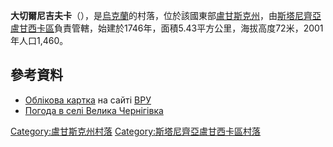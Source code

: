 {{coord|48|57|46|N|39|25|1|E|scale:100000|display=title}}

'''大切爾尼吉夫卡'''（{{lang-uk|Велика Чернігівка}}），是[[烏克蘭|烏克蘭]]的村落，位於該國東部[[盧甘斯克州|盧甘斯克州]]，由[[斯塔尼齊亞盧甘西卡區|斯塔尼齊亞盧甘西卡區]]負責管轄，始建於1746年，面積5.43平方公里，海拔高度72米，2001年人口1,460。

==參考資料==
* [http://w1.c1.rada.gov.ua/pls/z7503/A005?rdat1=09.05.2015&rf7571=18673 Облікова картка] на сайті [[ВРУ|ВРУ]]
* [http://weather.in.ua/ua/lyganskaja/2834 Погода в селі Велика Чернігівка] {{Wayback|url=http://weather.in.ua/ua/lyganskaja/2834 |date=20111220024217 }}

{{DEFAULTSORT:Велика Чернігівка}}
[[Category:盧甘斯克州村落|Category:盧甘斯克州村落]]
[[Category:斯塔尼齊亞盧甘西卡區村落|Category:斯塔尼齊亞盧甘西卡區村落]]


{{Luhansk-geo-stub}}